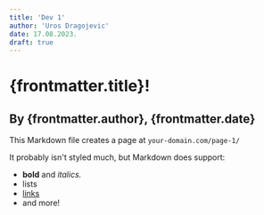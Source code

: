 ```yaml
---
title: 'Dev 1'
author: 'Uros Dragojevic'
date: 17.08.2023.
draft: true
---
```


# {frontmatter.title}!
## By {frontmatter.author}, {frontmatter.date}

This Markdown file creates a page at `your-domain.com/page-1/`

It probably isn't styled much, but Markdown does support:
- **bold** and _italics._
- lists
- [links](https://astro.build)
- and more!